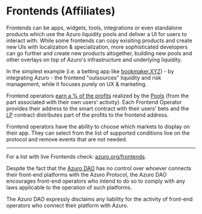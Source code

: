 # Frontends (Affiliates)

Frontends can be apps, widgets, tools, integrations or even standalone products which use the Azuro liquidity pools and deliver a UI for users to interact with. While some frontends can copy exisiting products and create new UIs with localization & specialization, more sophisticated developers can go further and create new products altogether, building new pools and other overlays on top of Azuro's infrastructure and underlying liquidity.

In the simplest example (i.e. a betting app like [bookmaker.XYZ](https://bookmaker.xyz)) - by integrating Azuro - the frontend "outsources" liquidity and risk management, while it focuses purely on UX & marketing.

Frontend operators [earn a % of the profits](/concepts/basic/rewards) realized by the [Pools](/concepts/protocol/pools)
(from the part associated with their own users' activity). Each Frontend Operator provides their address to the smart
contract with their users' bets and the [LP](/contracts/lp) contract distributes part of the profits to the frontend address.

Frontend operators have the ability to choose which markets to display on their app. They can select from the list of supported conditions live on the protocol and remove events that are not needed.

---

For a list with live Frontends check: [azuro.org/frontends](https://azuro.org/frontends).

Despite the fact that the [Azuro DAO](/concepts/governance/overview) has no control over whoever connects their front-end
platforms with the Azuro Protocol, the Azuro DAO encourages front-end operators who intend to do so to comply with
any laws applicable to the operation of such platforms.

The Azuro DAO expressly disclaims any liability for the activity of front-end operators who connect their platform with Azuro.
